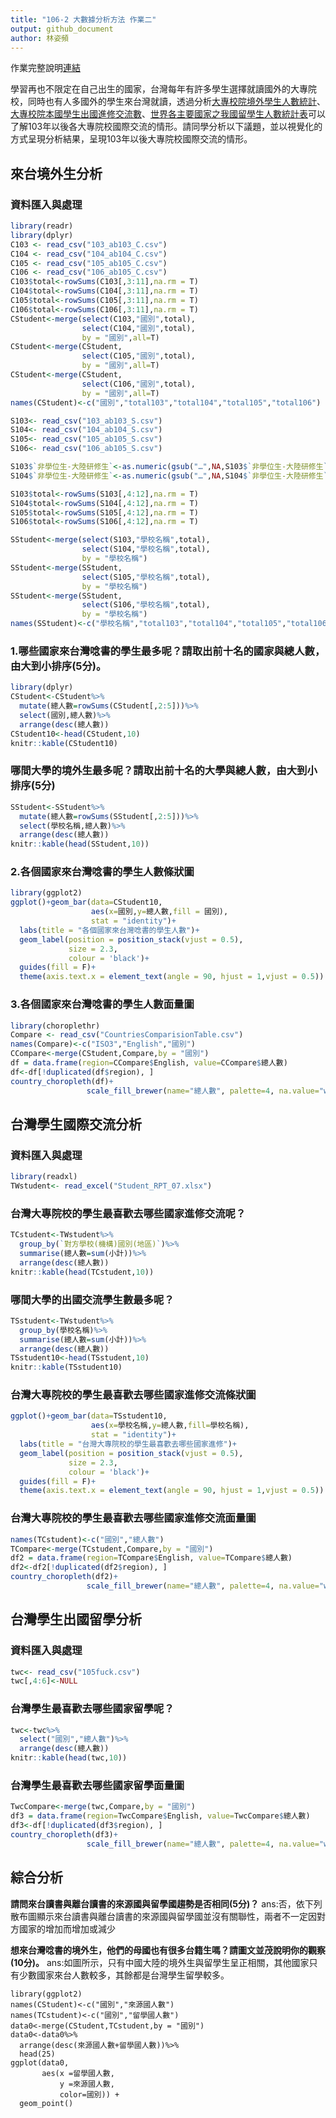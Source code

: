 ```yaml
---
title: "106-2 大數據分析方法 作業二"
output: github_document
author: 林姿頻
---
```


作業完整說明[連結](https://docs.google.com/document/d/1aLGSsGXhgOVgwzSg9JdaNz2qGPQJSoupDAQownkGf_I/edit?usp=sharing)

學習再也不限定在自己出生的國家，台灣每年有許多學生選擇就讀國外的大專院校，同時也有人多國外的學生來台灣就讀，透過分析[大專校院境外學生人數統計](https://data.gov.tw/dataset/6289)、[大專校院本國學生出國進修交流數](https://data.gov.tw/dataset/24730)、[世界各主要國家之我國留學生人數統計表](https://ws.moe.edu.tw/Download.ashx?u=C099358C81D4876CC7586B178A6BD6D5062C39FB76BDE7EC7685C1A3C0846BCDD2B4F4C2FE907C3E7E96F97D24487065577A728C59D4D9A4ECDFF432EA5A114C8B01E4AFECC637696DE4DAECA03BB417&n=4E402A02CE6F0B6C1B3C7E89FDA1FAD0B5DDFA6F3DA74E2DA06AE927F09433CFBC07A1910C169A1845D8EB78BD7D60D7414F74617F2A6B71DC86D17C9DA3781394EF5794EEA7363C&icon=..csv)可以了解103年以後各大專院校國際交流的情形。請同學分析以下議題，並以視覺化的方式呈現分析結果，呈現103年以後大專院校國際交流的情形。



## 來台境外生分析
### 資料匯入與處理
```r
library(readr)
library(dplyr)
C103 <- read_csv("103_ab103_C.csv")
C104 <- read_csv("104_ab104_C.csv")
C105 <- read_csv("105_ab105_C.csv")
C106 <- read_csv("106_ab105_C.csv")
C103$total<-rowSums(C103[,3:11],na.rm = T)
C104$total<-rowSums(C104[,3:11],na.rm = T)
C105$total<-rowSums(C105[,3:11],na.rm = T)
C106$total<-rowSums(C106[,3:11],na.rm = T)
CStudent<-merge(select(C103,"國別",total),
                select(C104,"國別",total),
                by = "國別",all=T)
CStudent<-merge(CStudent,
                select(C105,"國別",total),
                by = "國別",all=T)
CStudent<-merge(CStudent,
                select(C106,"國別",total),
                by = "國別",all=T)
names(CStudent)<-c("國別","total103","total104","total105","total106")

S103<- read_csv("103_ab103_S.csv")
S104<- read_csv("104_ab104_S.csv")
S105<- read_csv("105_ab105_S.csv")
S106<- read_csv("106_ab105_S.csv")

S103$`非學位生-大陸研修生`<-as.numeric(gsub("…",NA,S103$`非學位生-大陸研修生`))
S104$`非學位生-大陸研修生`<-as.numeric(gsub("…",NA,S104$`非學位生-大陸研修生`))

S103$total<-rowSums(S103[,4:12],na.rm = T)
S104$total<-rowSums(S104[,4:12],na.rm = T)
S105$total<-rowSums(S105[,4:12],na.rm = T)
S106$total<-rowSums(S106[,4:12],na.rm = T)

SStudent<-merge(select(S103,"學校名稱",total),
                select(S104,"學校名稱",total),
                by = "學校名稱")
SStudent<-merge(SStudent,
                select(S105,"學校名稱",total),
                by = "學校名稱")
SStudent<-merge(SStudent,
                select(S106,"學校名稱",total),
                by = "學校名稱")
names(SStudent)<-c("學校名稱","total103","total104","total105","total106")

```

### 1.哪些國家來台灣唸書的學生最多呢？請取出前十名的國家與總人數，由大到小排序(5分)。 
```r
library(dplyr)
CStudent<-CStudent%>%
  mutate(總人數=rowSums(CStudent[,2:5]))%>%
  select(國別,總人數)%>%
  arrange(desc(總人數))
CStudent10<-head(CStudent,10)
knitr::kable(CStudent10)
```

### 哪間大學的境外生最多呢？請取出前十名的大學與總人數，由大到小排序(5分)
```r
SStudent<-SStudent%>%
  mutate(總人數=rowSums(SStudent[,2:5]))%>%
  select(學校名稱,總人數)%>%
  arrange(desc(總人數))
knitr::kable(head(SStudent,10))
```

### 2.各個國家來台灣唸書的學生人數條狀圖
```r
library(ggplot2)
ggplot()+geom_bar(data=CStudent10,
                  aes(x=國別,y=總人數,fill = 國別),
                  stat = "identity")+
  labs(title = "各個國家來台灣唸書的學生人數")+
  geom_label(position = position_stack(vjust = 0.5),
             size = 2.3,
             colour = 'black')+
  guides(fill = F)+
  theme(axis.text.x = element_text(angle = 90, hjust = 1,vjust = 0.5)) 
```

### 3.各個國家來台灣唸書的學生人數面量圖
```r
library(choroplethr)
Compare <- read_csv("CountriesComparisionTable.csv")
names(Compare)<-c("ISO3","English","國別")
CCompare<-merge(CStudent,Compare,by = "國別")
df = data.frame(region=CCompare$English, value=CCompare$總人數)
df<-df[!duplicated(df$region), ]
country_choropleth(df)+ 
                 scale_fill_brewer(name="總人數", palette=4, na.value="white")
```

## 台灣學生國際交流分析

### 資料匯入與處理
```r
library(readxl)
TWstudent<- read_excel("Student_RPT_07.xlsx")
```

### 台灣大專院校的學生最喜歡去哪些國家進修交流呢？
```r
TCstudent<-TWstudent%>%
  group_by(`對方學校(機構)國別(地區)`)%>%
  summarise(總人數=sum(小計))%>%
  arrange(desc(總人數))
knitr::kable(head(TCstudent,10))
```

### 哪間大學的出國交流學生數最多呢？
```r
TSstudent<-TWstudent%>%
  group_by(學校名稱)%>%
  summarise(總人數=sum(小計))%>%
  arrange(desc(總人數))
TSstudent10<-head(TSstudent,10)
knitr::kable(TSstudent10)
```

### 台灣大專院校的學生最喜歡去哪些國家進修交流條狀圖
```r
ggplot()+geom_bar(data=TSstudent10,
                  aes(x=學校名稱,y=總人數,fill=學校名稱),
                  stat = "identity")+
  labs(title = "台灣大專院校的學生最喜歡去哪些國家進修")+
  geom_label(position = position_stack(vjust = 0.5),
             size = 2.3,
             colour = 'black')+
  guides(fill = F)+
  theme(axis.text.x = element_text(angle = 90, hjust = 1,vjust = 0.5)) 
```

### 台灣大專院校的學生最喜歡去哪些國家進修交流面量圖
```r
names(TCstudent)<-c("國別","總人數")
TCompare<-merge(TCstudent,Compare,by = "國別")
df2 = data.frame(region=TCompare$English, value=TCompare$總人數)
df2<-df2[!duplicated(df2$region), ]
country_choropleth(df2)+ 
                 scale_fill_brewer(name="總人數", palette=4, na.value="white")
```

## 台灣學生出國留學分析

### 資料匯入與處理
```r
twc<- read_csv("105fuck.csv")
twc[,4:6]<-NULL
```

### 台灣學生最喜歡去哪些國家留學呢？
```r
twc<-twc%>%
  select("國別","總人數")%>%
  arrange(desc(總人數))
knitr::kable(head(twc,10))
```

### 台灣學生最喜歡去哪些國家留學面量圖
```r
TwcCompare<-merge(twc,Compare,by = "國別")
df3 = data.frame(region=TwcCompare$English, value=TwcCompare$總人數)
df3<-df[!duplicated(df3$region), ]
country_choropleth(df3)+ 
                 scale_fill_brewer(name="總人數", palette=4, na.value="white")
```

## 綜合分析

**請問來台讀書與離台讀書的來源國與留學國趨勢是否相同(5分)？**
ans:否，依下列散布圖顯示來台讀書與離台讀書的來源國與留學國並沒有關聯性，兩者不一定因對方國家的增加而增加或減少

**想來台灣唸書的境外生，他們的母國也有很多台籍生嗎？請圖文並茂說明你的觀察(10分)。**
ans:如圖所示，只有中國大陸的境外生與留學生呈正相關，其他國家只有少數國家來台人數較多，其餘都是台灣學生留學較多。
```CStudent
library(ggplot2)
names(CStudent)<-c("國別","來源國人數")
names(TCstudent)<-c("國別","留學國人數")
data0<-merge(CStudent,TCstudent,by = "國別")
data0<-data0%>%
  arrange(desc(來源國人數+留學國人數))%>%
  head(25)
ggplot(data0, 
       aes(x =留學國人數, 
           y =來源國人數,
           color=國別)) + 
  geom_point()

```


